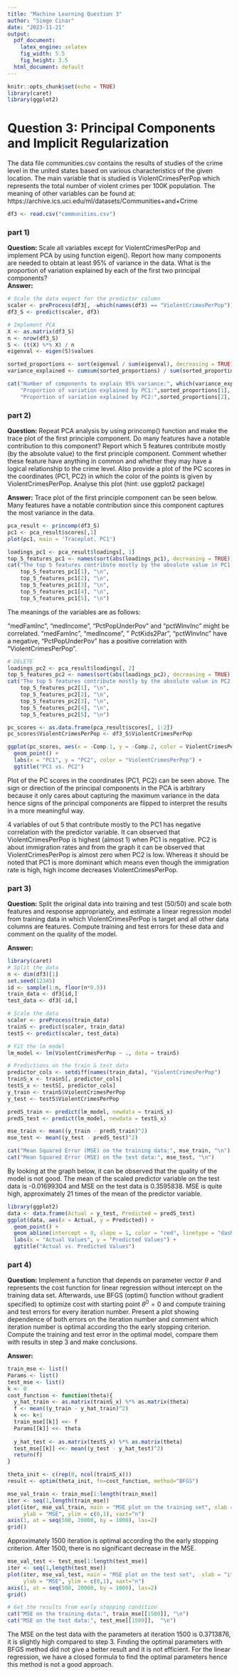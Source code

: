 ```yaml
---
title: "Machine Learning Question 3"
author: "Simge Cinar"
date: "2023-11-21"
output:
  pdf_document: 
    latex_engine: xelatex
    fig_width: 5.5
    fig_height: 3.5
  html_document: default
---
```


```r
knitr::opts_chunk$set(echo = TRUE)
library(caret)
library(ggplot2)
```

# Question 3: Principal Components and Implicit Regularization
The data file communities.csv contains the results of studies of the crime level in the united states based on various characteristics of the given location. The main variable that is studied is ViolentCrimesPerPop which represents the total number of violent crimes per 100K population. The meaning of other variables can be found at: https://archive.ics.uci.edu/ml/datasets/Communities+and+Crime

```r
df3 <- read.csv("communities.csv")
```

### part 1)
**Question:** Scale all variables except for ViolentCrimesPerPop and implement PCA by using function eigen(). Report how many components are needed to obtain at least 95% of variance in the data. What is the proportion of variation explained by each of the first two principal components? \
**Answer:**
```r
# Scale the data expect for the predictor column
scaler <- preProcess(df3[, -which(names(df3) == "ViolentCrimesPerPop")])
df3_S <- predict(scaler, df3)
```

```r
# Implement PCA
X <- as.matrix(df3_S)
n <- nrow(df3_S)
S <- (t(X) %*% X) / n
eigenval <- eigen(S)$values

sorted_proportions <- sort(eigenval / sum(eigenval), decreasing = TRUE)
variance_explained <- cumsum(sorted_proportions) / sum(sorted_proportions)

cat("Number of components to explain 95% variance:", which(variance_explained >= 0.95)[1], "\n",
    "Proportion of variation explained by PC1:",sorted_proportions[1], "\n", 
    "Proportion of variation explained by PC2:",sorted_proportions[2], "\n")
```

### part 2)
**Question:** Repeat PCA analysis by using princomp() function and make the trace plot of the first principle component. Do many features have a notable contribution to this component? Report which 5 features contribute mostly (by the absolute value) to the first principle component. Comment whether these feature have anything in common and whether they may have a logical relationship to the crime level. Also provide a plot of the PC scores in the coordinates (PC1, PC2) in which the color of the points is given by ViolentCrimesPerPop. Analyse this plot (hint: use ggplot2 package)

**Answer:**
Trace plot of the first principle component can be seen below. Many features have a notable contribution since this component captures the most variance in the data.
```r
pca_result <- princomp(df3_S)
pc1 <- pca_result$scores[,1]
plot(pc1, main = 'Traceplot, PC1')
```

```r
loadings_pc1 <- pca_result$loadings[, 1]
top_5_features_pc1 <- names(sort(abs(loadings_pc1), decreasing = TRUE))[1:5]
cat("The top 5 features contribute mostly by the absolute value in PC1: \n",
    top_5_features_pc1[1], "\n",
    top_5_features_pc1[2], "\n",
    top_5_features_pc1[3], "\n",
    top_5_features_pc1[4], "\n",
    top_5_features_pc1[5], "\n")
```
The meanings of the variables are as follows: \

\begin{itemize}
  \item ViolentCrimesPerPop: total number of violent crimes per 100K popuation (numeric - decimal) 
  \item medFamInc: median family income (differs from household income for non-family households) (numeric - decimal)   \item medIncome: median household income (numeric - decimal) 
  \item PctKids2Par: percentage of kids in family housing with two parents (numeric - decimal) 
  \item pctWInvInc: percentage of households with investment / rent income in 1989 (numeric - decimal) 
  \item PctPopUnderPov: percentage of people under the poverty level (numeric - decimal) 
\end{itemize}

"medFamInc", "medIncome", "PctPopUnderPov" and "pctWInvInc" might be correlated. "medFamInc", "medIncome", " PctKids2Par", "pctWInvInc" have a negative, "PctPopUnderPov" has a positive correlation with "ViolentCrimesPerPop".

```r
# DELETE
loadings_pc2 <- pca_result$loadings[, 2]
top_5_features_pc2 <- names(sort(abs(loadings_pc2), decreasing = TRUE))[1:5]
cat("The top 5 features contribute mostly by the absolute value in PC2: \n",
    top_5_features_pc2[1], "\n",
    top_5_features_pc2[2], "\n",
    top_5_features_pc2[3], "\n",
    top_5_features_pc2[4], "\n",
    top_5_features_pc2[5], "\n")
```

```r
pc_scores <- as.data.frame(pca_result$scores[, 1:2])
pc_scores$ViolentCrimesPerPop <- df3_S$ViolentCrimesPerPop

ggplot(pc_scores, aes(x = -Comp.1, y = -Comp.2, color = ViolentCrimesPerPop)) +
  geom_point() +
  labs(x = "PC1", y = "PC2", color = "ViolentCrimesPerPop") +
  ggtitle("PC1 vs. PC2")
```

Plot of the PC scores in the coordinates (PC1, PC2) can be seen above. The sign or direction of the principal components in the PCA is arbitrary because it only cares about capturing the maximum variance in the data hence signs of the principal components are flipped to interpret the results in a more meaningful way. 

4 variables of out 5 that contribute mostly to the PC1 has negative correlation with the predictor variable. It can observed that ViolentCrimesPerPop is highest (almost 1) when PC1 is negative. PC2 is about immigration rates and from the graph it can be observed that ViolentCrimesPerPop is almost zero when PC2 is low. Whereas it should be noted that PC1 is more dominant which means even though the immigration rate is high, high income decreases ViolentCrimesPerPop.


### part 3)
**Question:** Split the original data into training and test (50/50) and scale both features and response appropriately, and estimate a linear regression model from training data in which ViolentCrimesPerPop is target and all other data columns are features. Compute training and test errors for these data and comment on the quality of the model. 

**Answer:** 
```r
library(caret)
# Split the data
n <- dim(df3)[1]
set.seed(12345)
id <- sample(1:n, floor(n*0.5))
train_data <- df3[id,]
test_data <- df3[-id,]

# Scale the data
scaler <- preProcess(train_data)
trainS <- predict(scaler, train_data)
testS <- predict(scaler, test_data)
```

```r
# Fit the lm model
lm_model <- lm(ViolentCrimesPerPop ~ ., data = trainS)

# Predictions on the train & test data
predictor_cols <- setdiff(names(train_data), "ViolentCrimesPerPop")
trainS_x <- trainS[, predictor_cols]
testS_x <- testS[, predictor_cols]
y_train <- trainS$ViolentCrimesPerPop
y_test <- testS$ViolentCrimesPerPop

predS_train <- predict(lm_model, newdata = trainS_x)
predS_test <- predict(lm_model, newdata = testS_x)

mse_train <- mean((y_train - predS_train)^2)
mse_test <- mean((y_test - predS_test)^2)

cat("Mean Squared Error (MSE) on the training data:", mse_train, "\n")
cat("Mean Squared Error (MSE) on the test data:", mse_test, "\n")
```

By looking at the graph below, it can be observed that the quality of the model is not good. The mean of the scaled predictor variable on the test data is -0.01699304 and MSE on the test data is 0.3595838. MSE is quite high, approximately 21 times of the mean of the predictor variable.

```r
library(ggplot2)
data <- data.frame(Actual = y_test, Predicted = predS_test)
ggplot(data, aes(x = Actual, y = Predicted)) +
  geom_point() +
  geom_abline(intercept = 0, slope = 1, color = "red", linetype = "dashed") + 
  labs(x = "Actual Values", y = "Predicted Values") +
  ggtitle("Actual vs. Predicted Values")
```

### part 4)
**Question:** Implement a function that depends on parameter vector $\theta$ and represents the cost function for linear regression without intercept on the training data set. Afterwards, use BFGS (optim() function without gradient specified) to optimize cost with starting point $\theta^0 = 0$ and compute training and test errors for every iteration number. Present a plot showing dependence of both errors on the iteration number and comment which iteration number is optimal according tho the early stopping criterion. Compute the training and test error in the optimal model, compare them with results in step 3 and make conclusions.

**Answer:**
```r
train_mse <- list() 
Params <- list() 
test_mse <- list()
k <- 0
cost_function <- function(theta){
  y_hat_train <- as.matrix(trainS_x) %*% as.matrix(theta)
  f <- mean((y_train - y_hat_train)^2)
  k <<- k+1 
  train_mse[[k]] <<- f 
  Params[[k]] <<- theta 
  
  y_hat_test <- as.matrix(testS_x) %*% as.matrix(theta)
  test_mse[[k]] <<- mean((y_test - y_hat_test)^2)
  return(f)
}

theta_init <- c(rep(0, ncol(trainS_x)))
result <- optim(theta_init, fn=cost_function, method="BFGS")
```

```r
mse_val_train <- train_mse[1:length(train_mse)]
iter <- seq(1,length(train_mse))
plot(iter, mse_val_train, main = "MSE plot on the training set", xlab = "iteration", 
     ylab = "MSE", ylim = c(0,1), xaxt="n")
axis(1, at = seq(500, 20000, by = 1000), las=2)
grid()
```
Approximately 1500 iteration is optimal according tho the early stopping criterion. After 1500, there is no significant decrease in the MSE.

```r
mse_val_test <- test_mse[1:length(test_mse)]
iter <- seq(1,length(test_mse))
plot(iter, mse_val_test, main = "MSE plot on the test set",  xlab = "iteration", 
     ylab = "MSE", ylim = c(0,1), xaxt="n")
axis(1, at = seq(500, 20000, by = 1000), las=2)
grid()
```

```r
# Get the results from early stopping condition
cat("MSE on the training data:", train_mse[[1500]], "\n")
cat("MSE on the test data:", test_mse[[1500]],  "\n")
```

The MSE on the test data with the parameters at iteration 1500 is 0.3713876, it is slightly high compared to step 3. Finding the optimal parameters with BFGS method did not give a better result and it is not efficient. For the linear regression, we have a closed formula to find the optimal parameters hence this method is not a good approach. 